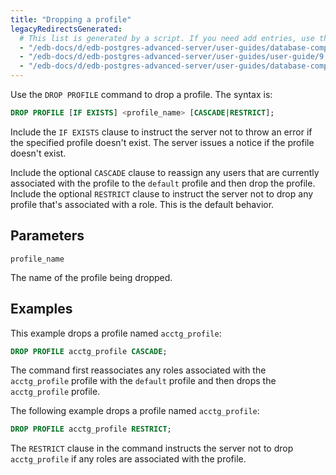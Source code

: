 ```yaml
---
title: "Dropping a profile"
legacyRedirectsGenerated:
  # This list is generated by a script. If you need add entries, use the `legacyRedirects` key.
  - "/edb-docs/d/edb-postgres-advanced-server/user-guides/database-compatibility-for-oracle-developers-guide/9.6/Database_Compatibility_for_Oracle_Developers_Guide_v9.6.1.032.html"
  - "/edb-docs/d/edb-postgres-advanced-server/user-guides/user-guide/9.5/EDB_Postgres_Enterprise_Guide.1.029.html"
  - "/edb-docs/d/edb-postgres-advanced-server/user-guides/database-compatibility-for-oracle-developers-guide/9.5/Database_Compatibility_for_Oracle_Developers_Guide.1.032.html"
---
```


<div id="dropping_a_profile" class="registered_link"></div>

Use the `DROP PROFILE` command to drop a profile. The syntax is:

```sql
DROP PROFILE [IF EXISTS] <profile_name> [CASCADE|RESTRICT];
```

Include the `IF EXISTS` clause to instruct the server not to throw an error if the specified profile doesn't exist. The server issues a notice if the profile doesn't exist.

Include the optional `CASCADE` clause to reassign any users that are currently associated with the profile to the `default` profile and then drop the profile. Include the optional `RESTRICT` clause to instruct the server not to drop any profile that's associated with a role. This is the default behavior.

## Parameters

`profile_name`

The name of the profile being dropped.

## Examples

This example drops a profile named `acctg_profile`:

```sql
DROP PROFILE acctg_profile CASCADE;
```

The command first reassociates any roles associated with the `acctg_profile` profile with the `default` profile and then drops the `acctg_profile` profile.

The following example drops a profile named `acctg_profile`:

```sql
DROP PROFILE acctg_profile RESTRICT;
```

The `RESTRICT` clause in the command instructs the server not to drop `acctg_profile` if any roles are associated with the profile.
